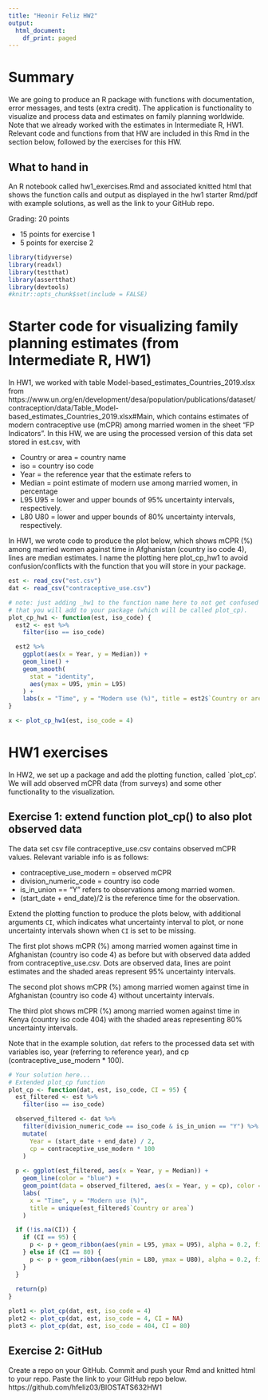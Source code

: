 ---
title: "Heonir Feliz HW2"
output:
  html_document:
    df_print: paged
---

# Summary

We are going to produce an R package with functions with documentation, error messages, and tests (extra credit). The application is functionality to visualize and process data and estimates on family planning worldwide. Note that we already worked with the estimates in Intermediate R, HW1. Relevant code and functions from that HW are included in this Rmd in the section below, followed by the exercises for this HW. 



## What to hand in

An R notebook called hw1_exercises.Rmd and associated knitted html that shows the function calls and output as displayed in the hw1 starter Rmd/pdf with example solutions, as well as the link to your GitHub repo.


Grading: 20 points

- 15 points for exercise 1
- 5 points for exercise 2

```{r setup}
library(tidyverse)
library(readxl)
library(testthat)
library(assertthat)
library(devtools)
#knitr::opts_chunk$set(include = FALSE)
```

# Starter code for visualizing family planning estimates (from Intermediate R, HW1)
In HW1, we worked with table Model-based_estimates_Countries_2019.xlsx from https://www.un.org/en/development/desa/population/publications/dataset/contraception/data/Table_Model-based_estimates_Countries_2019.xlsx#Main, which contains estimates of modern contraceptive use (mCPR) among married women in the sheet "FP Indicators". In this HW, we are using the processed version of this data set stored in est.csv, with 

- Country or area = country name
- iso	= country iso code 
- Year = the reference year that the estimate refers to 
- Median = point estimate of modern use among married women, in percentage	
- L95	U95 = lower and upper bounds of 95% uncertainty intervals, respectively. 
- L80	U80 = lower and upper bounds of 80% uncertainty intervals, respectively. 

In HW1, we wrote code to produce the plot below, which shows mCPR (%) among married women against time in Afghanistan (country iso code 4), lines are median estimates. I name the plotting here plot_cp_hw1 to avoid confusion/conflicts with the function that you will store in your package. 
```{r}
est <- read_csv("est.csv")
dat <- read_csv("contraceptive_use.csv")
```

```{r}
# note: just adding _hw1 to the function name here to not get confused with the function 
# that you will add to your package (which will be called plot_cp).
plot_cp_hw1 <- function(est, iso_code) {
  est2 <- est %>%
    filter(iso == iso_code)

  est2 %>%
    ggplot(aes(x = Year, y = Median)) +
    geom_line() +
    geom_smooth(
      stat = "identity",
      aes(ymax = U95, ymin = L95)
    ) +
    labs(x = "Time", y = "Modern use (%)", title = est2$`Country or area`[1])
}
```

```{r namename, echo=FALSE}
x <- plot_cp_hw1(est, iso_code = 4)
```


# HW1 exercises

In HW2, we set up a package and add the plotting function, called `plot_cp'. We will add observed mCPR data (from surveys) and some other functionality to the visualization.


## Exercise 1: extend function plot_cp() to also plot observed data


The data set csv file contraceptive_use.csv contains observed mCPR values. Relevant variable info is as follows:

- contraceptive_use_modern = observed mCPR 
- division_numeric_code = country iso code
- is_in_union == "Y" refers to observations among married women. 
- (start_date + end_date)/2 is the reference time for the observation. 

Extend the plotting function to produce the plots below, with additional arguments `CI`, which indicates what uncertainty interval to plot, or none uncertainty intervals shown when `CI` is set to be missing. 

The first plot shows mCPR (%) among married women against time in Afghanistan (country iso code 4) as before but with observed data added from contraceptive_use.csv. Dots are observed data, lines are point estimates and the shaded areas represent 95% uncertainty intervals. 

The second plot shows mCPR (%) among married women against time in Afghanistan (country iso code 4) without uncertainty intervals. 

The third plot shows mCPR (%) among married women against time in Kenya (country iso code 404) with the shaded areas representing 80% uncertainty intervals. 

Note that in the example solution, `dat` refers to the processed data set with variables iso, year (referring to reference year), and cp (contraceptive_use_modern * 100). 

```{r}
# Your solution here...
# Extended plot_cp function
plot_cp <- function(dat, est, iso_code, CI = 95) {
  est_filtered <- est %>%
    filter(iso == iso_code)

  observed_filtered <- dat %>%
    filter(division_numeric_code == iso_code & is_in_union == "Y") %>%
    mutate(
      Year = (start_date + end_date) / 2,
      cp = contraceptive_use_modern * 100
    )
  
  p <- ggplot(est_filtered, aes(x = Year, y = Median)) +
    geom_line(color = "blue") +
    geom_point(data = observed_filtered, aes(x = Year, y = cp), color = "black", size = 2) +
    labs(
      x = "Time", y = "Modern use (%)",
      title = unique(est_filtered$`Country or area`)
    ) 

  if (!is.na(CI)) {
    if (CI == 95) {
      p <- p + geom_ribbon(aes(ymin = L95, ymax = U95), alpha = 0.2, fill = "blue")
    } else if (CI == 80) {
      p <- p + geom_ribbon(aes(ymin = L80, ymax = U80), alpha = 0.2, fill = "blue")
    }
  }
  
  return(p)
}
```


```{r namename2, warning=FALSE, include=T}
plot1 <- plot_cp(dat, est, iso_code = 4)
plot2 <- plot_cp(dat, est, iso_code = 4, CI = NA)
plot3 <- plot_cp(dat, est, iso_code = 404, CI = 80)

```

## Exercise 2: GitHub

Create a repo on your GitHub. Commit and push your Rmd and knitted html to your repo. Paste the link to your GitHub repo below.
https://github.com/hfeliz03/BIOSTATS632HW1

